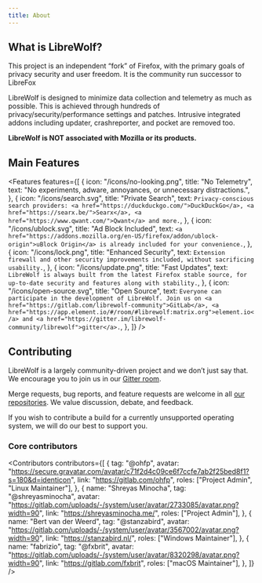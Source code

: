 ```yaml
---
title: About
---
```



<Banner />

## What is LibreWolf?

This project is an independent “fork” of Firefox, with the
primary goals of privacy security and user freedom. It is
the community run successor to LibreFox

LibreWolf is designed to minimize data collection and
telemetry as much as possible. This is achieved through
hundreds of privacy/security/performance settings and patches.
Intrusive integrated addons including updater, crashreporter,
and pocket are removed too.

**LibreWolf is NOT associated with Mozilla or its products.**

## Main Features

<Features
  features={[
    {
      icon: "/icons/no-looking.png",
      title: "No Telemetry",
      text: "No experiments, adware, annoyances, or unnecessary distractions.",
    },
    {
      icon: "/icons/search.svg",
      title: "Private Search",
      text: `Privacy-conscious search providers: <a href="https://duckduckgo.com/">DuckDuckGo</a>, <a href="https://searx.be/">Searx</a>, <a href="https://www.qwant.com/">Qwant</a> and more.`,
    },
    {
      icon: "/icons/ublock.svg",
      title: "Ad Block Included",
      text: `<a href="https://addons.mozilla.org/en-US/firefox/addon/ublock-origin">uBlock Origin</a> is already included for your convenience.`,
    },
    {
      icon: "/icons/lock.png",
      title: "Enhanced Security",
      text: `Extension firewall and other security improvements included, without sacrificing usability.`,
    },
    {
      icon: "/icons/update.png",
      title: "Fast Updates",
      text: `LibreWolf is always built from the latest Firefox stable source, for up-to-date security and features along with stability.`,
    },
    {
      icon: "/icons/open-source.svg",
      title: "Open Source",
      text: `Everyone can participate in the development of LibreWolf. Join us on <a href="https://gitlab.com/librewolf-community">GitLab</a>, <a href="https://app.element.io/#/room/#librewolf:matrix.org">element.io</a> and <a href="https://gitter.im/librewolf-community/librewolf">gitter</a>.`,
    },
  ]}
/>

## Contributing

LibreWolf is a largely community-driven project
and we don’t just say that. We encourage you to
join us in our [Gitter room](https://gitter.im/librewolf-community/librewolf).

Merge requests, bug reports, and feature requests
are welcome in all [our repositories](https://gitlab.com/librewolf-community).
We value discussion, debate, and feedback.

If you wish to contribute a build for a currently
unsupported operating system, we will do our best
to support you.

### Core contributors

<Contributors
  contributors={[
    {
      tag: "@ohfp",
      avatar:
        "https://secure.gravatar.com/avatar/c71f2d4c09ce6f7ccfe7ab2f25bed8f1?s=180&d=identicon",
      link: "https://gitlab.com/ohfp",
      roles: ["Project Admin", "Linux Maintainer"],
    },
    {
      name: "Shreyas Minocha",
      tag: "@shreyasminocha",
      avatar:
        "https://gitlab.com/uploads/-/system/user/avatar/2733085/avatar.png?width=90",
      link: "https://shreyasminocha.me/",
      roles: ["Project Admin"],
    },
    {
      name: "Bert van der Weerd",
      tag: "@stanzabird",
      avatar:
        "https://gitlab.com/uploads/-/system/user/avatar/3567002/avatar.png?width=90",
      link: "https://stanzabird.nl/",
      roles: ["Windows Maintainer"],
    },
    {
      name: "fabrizio",
      tag: "@fxbrit",
      avatar:
        "https://gitlab.com/uploads/-/system/user/avatar/8320298/avatar.png?width=90",
      link: "https://gitlab.com/fxbrit",
      roles: ["macOS Maintainer"],
    },
  ]}
/>
